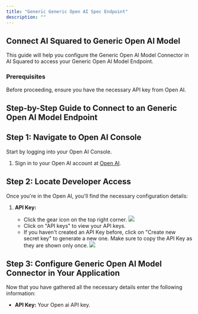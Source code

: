 ```yaml
---
title: "Generic Generic Open AI Spec Endpoint"
description: ""
---
```


## Connect AI Squared to Generic Open AI Model

This guide will help you configure the Generic Open AI Model Connector in AI Squared to access your Generic Open AI Model Endpoint.

### Prerequisites

Before proceeding, ensure you have the necessary API key from Open AI.

## Step-by-Step Guide to Connect to an Generic Open AI Model Endpoint

## Step 1: Navigate to Open AI Console

Start by logging into your Open AI Console.

1. Sign in to your Open AI account at [Open AI](https://platform.openai.com/docs/overview).

## Step 2: Locate Developer Access

Once you're in the Open AI, you'll find the necessary configuration details:

1. **API Key:**

   - Click the gear icon on the top right corner.
     <Frame>
       <img src="https://res.cloudinary.com/dspflukeu/image/upload/v1742430767/Multiwoven/connectors/Open_ai/Setting_hutqpy.png" />
     </Frame>
   - Click on "API keys" to view your API keys.
   - If you haven't created an API Key before, click on "Create new secret key" to generate a new one. Make sure to copy the API Key as they are shown only once.
     <Frame>
       <img src="https://res.cloudinary.com/dspflukeu/image/upload/v1742430766/Multiwoven/connectors/Open_ai/Open_ai_API_keys_oae2fn.png" />
     </Frame>

## Step 3: Configure Generic Open AI Model Connector in Your Application

Now that you have gathered all the necessary details enter the following information:

- **API Key:** Your Open ai API key.
